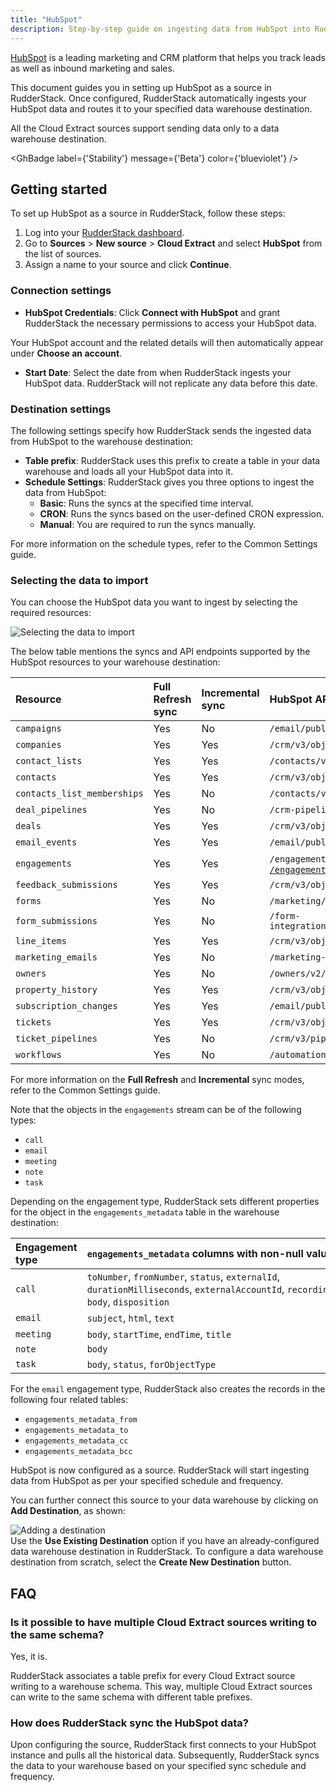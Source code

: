 ```yaml
---
title: "HubSpot"
description: Step-by-step guide on ingesting data from HubSpot into RudderStack.
---
```


[HubSpot](https://www.HubSpot.com/) is a leading marketing and CRM platform that helps you track leads as well as inbound marketing and sales.

This document guides you in setting up HubSpot as a source in RudderStack. Once configured, RudderStack automatically ingests your HubSpot data and routes it to your specified data warehouse destination.

<div class="warningBlock">
All the Cloud Extract sources support sending data only to a <Link to="/destinations/warehouse-destinations/">data warehouse destination</Link>.
</div>

<GhBadge
  label={'Stability'}
  message={'Beta'}
  color={'blueviolet'}
/>

## Getting started

To set up HubSpot as a source in RudderStack, follow these steps:

1. Log into your [RudderStack dashboard](https://app.rudderstack.com/).
2. Go to **Sources** > **New source** > **Cloud Extract** and select **HubSpot** from the list of sources.
3. Assign a name to your source and click **Continue**.

### Connection settings

* **HubSpot Credentials**: Click **Connect with HubSpot** and grant RudderStack the necessary permissions to access your HubSpot data.

<div class="infoBlock">
Your HubSpot account and the related details will then automatically appear under <strong>Choose an account</strong>.
</div>

* **Start Date**: Select the date from when RudderStack ingests your HubSpot data. RudderStack will not replicate any data before this date.

### Destination settings

The following settings specify how RudderStack sends the ingested data from HubSpot to the warehouse destination:

- **Table prefix**: RudderStack uses this prefix to create a table in your data warehouse and loads all your HubSpot data into it.
- **Schedule Settings**: RudderStack gives you three options to ingest the data from HubSpot:
    - **Basic**: Runs the syncs at the specified time interval. 
    - **CRON**: Runs the syncs based on the user-defined CRON expression.
    - **Manual**: You are required to run the syncs manually.

<div class="infoBlock">
For more information on the schedule types, refer to the <Link to="/sources/extract/common-settings/">Common Settings</Link> guide.
</div>

### Selecting the data to import

You can choose the HubSpot data you want to ingest by selecting the required resources:

<img src="../../assets/cloud-extract-sources/hubspot-connection-settings-2.png" alt="Selecting the data to import" />

The below table mentions the syncs and API endpoints supported by the HubSpot resources to your warehouse destination:

| Resource | Full Refresh sync | Incremental sync | HubSpot API endpoint |
| :---| :---- | :---- | :---- |
| `campaigns` |  Yes | No | `/email/public/v1/campaigns/{campaignId}` |
| `companies` | Yes | Yes |  `/crm/v3/objects/company` |
| `contact_lists` | Yes | Yes |  `/contacts/v1/lists` |
| `contacts` | Yes | Yes |  `/crm/v3/objects/contact` |
| `contacts_list_memberships` | Yes | No |  `/contacts/v1/lists/all/contacts/all`|
| `deal_pipelines` | Yes | No | `/crm-pipelines/v1/pipelines/deals` |
| `deals` | Yes | Yes |  `/crm/v3/objects/deals/search`|
| `email_events` | Yes | Yes |  `/email/public/v1/events`|
| `engagements` | Yes | Yes |  `/engagements/v1/engagements/paged` or <br /> [`/engagements/v1/engagements/recent/modified`](https://legacydocs.hubspot.com/docs/methods/engagements/get-recent-engagements) |
| `feedback_submissions` | Yes | Yes |  `/crm/v3/objects/feedback_submissions`|
| `forms` | Yes | No |  `/marketing/v3/forms/` |
| `form_submissions` | Yes | No |  `/form-integrations/v1/submissions/forms/:form_guid` |
| `line_items` | Yes | Yes |  `/crm/v3/objects/line_items`|
| `marketing_emails` | Yes | No |   `/marketing-emails/v1/emails/with-statistics` |
| `owners` |  Yes | No |  `/owners/v2/owners/`|
| `property_history` |  Yes | Yes |  `/crm/v3/objects/products`|
| `subscription_changes` |  Yes | Yes |  `/email/public/v1/subscriptions/timeline`|
| `tickets` |  Yes | Yes |  `/crm/v3/objects/tickets`|
| `ticket_pipelines` |  Yes | No |  `/crm/v3/pipelines/ticket`|
| `workflows` |  Yes | No |  `/automation/v3/workflows`|

<div class="infoBlock">
For more information on the <strong>Full Refresh</strong> and <strong>Incremental</strong> sync modes, refer to the <Link to="/sources/extract/common-settings/#sync-modes">Common Settings</Link> guide.
</div>

Note that the objects in the `engagements` stream can be of the following types:

- `call`
- `email`
- `meeting`
- `note`
- `task`

Depending on the engagement type, RudderStack sets different properties for the object in the `engagements_metadata` table in the warehouse destination:

| Engagement type | `engagements_metadata` columns with non-null values |
| :--- | :----|
| `call` | `toNumber`, `fromNumber`, `status`, `externalId`, <br />`durationMilliseconds`, `externalAccountId`, `recordingUrl`,<br />`body`, `disposition` |
| `email` | `subject`, `html`, `text` |
| `meeting` | `body`, `startTime`, `endTime`, `title` |
| `note` | `body` |
| `task` | `body`, `status`, `forObjectType` |

<div class="infoBlock">
For the <code class="inline-code">email</code> engagement type, RudderStack also creates the records in the following four related tables:
<ul>
<li><code class="inline-code">engagements_metadata_from</code></li>
<li><code class="inline-code">engagements_metadata_to</code></li>
<li><code class="inline-code">engagements_metadata_cc</code></li>
<li><code class="inline-code">engagements_metadata_bcc</code></li>
</ul>
</div>

HubSpot is now configured as a source. RudderStack will start ingesting data from HubSpot as per your specified schedule and frequency.

You can further connect this source to your data warehouse by clicking on **Add Destination**, as shown:

<img src="../../assets/cloud-extract-sources/add-destination.png" alt="Adding a destination" />

<div class="successBlock">
Use the <strong>Use Existing Destination</strong> option if you have an already-configured data warehouse destination in RudderStack. To configure a data warehouse destination from scratch, select the <strong>Create New Destination</strong> button.
</div>

## FAQ

### Is it possible to have multiple Cloud Extract sources writing to the same schema?

Yes, it is.

RudderStack associates a table prefix for every Cloud Extract source writing to a warehouse schema. This way, multiple Cloud Extract sources can write to the same schema with different table prefixes.

### How does RudderStack sync the HubSpot data?

Upon configuring the source, RudderStack first connects to your HubSpot instance and pulls all the historical data. Subsequently, RudderStack syncs the data to your warehouse based on your specified sync schedule and frequency.